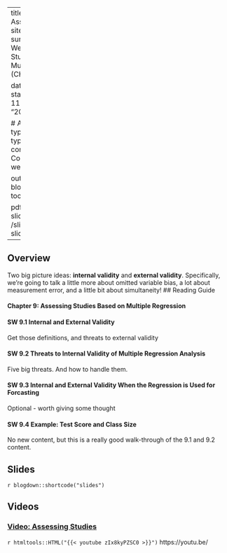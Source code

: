 

---
title: Week 10 - Assessing Studies
sitetitle: Week 10
summary: "EC200 - Week 10 Assessing Studies Based on Multiple Regression (CH9)"

date: "2020-10-09"
start_date: "2020-11-02"
end_date: "2020-10-06"

  
  # Academic page type (do not modify).
type: docs
menu:
  content:
    parent: Course content
    weight: 9
    
output:
  blogdown::html_page:
    toc: true

pdf: /slides/ch9-slides.pdf
thumb: /slides/ch9-slides.png



---

## Overview

Two big picture ideas: **internal validity** and **external validity**. Specifically, we're going to talk a little more about omitted variable bias, a lot about measurement error, and a little bit about simultaneity! 
## Reading Guide

#### **Chapter 9: Assessing Studies Based on Multiple Regression**

#### **SW 9.1** Internal and External Validity 

Get those definitions, and threats to external validity 

#### **SW 9.2** Threats to Internal Validity of Multiple Regression Analysis 

Five big threats. And how to handle them. 

#### **SW 9.3** Internal and External Validity When the Regression is Used for Forcasting

Optional  - worth giving some thought 


#### **SW 9.4** Example: Test Score and Class Size

No new content, but this is a really good walk-through of the 9.1 and 9.2 content. 


## Slides

`r blogdown::shortcode("slides")`

## Videos


### [Video: Assessing Studies](https://youtu.be/zIx8kyPZSC0 )
`r htmltools::HTML("{{< youtube zIx8kyPZSC0 >}}")`
https://youtu.be/ 
<!-- ### [Class Video](https://streaming.uvm.edu/media/embed/iM9eQzi/)  -->

<!-- *You need to use your netid to log in - let me know if you have issues* -->


<!--  <iframe src="https://streaming.uvm.edu/media/embed/iM9eQzi/" width="640" height="480" frameborder="0" allowfullscreen></iframe> -->

